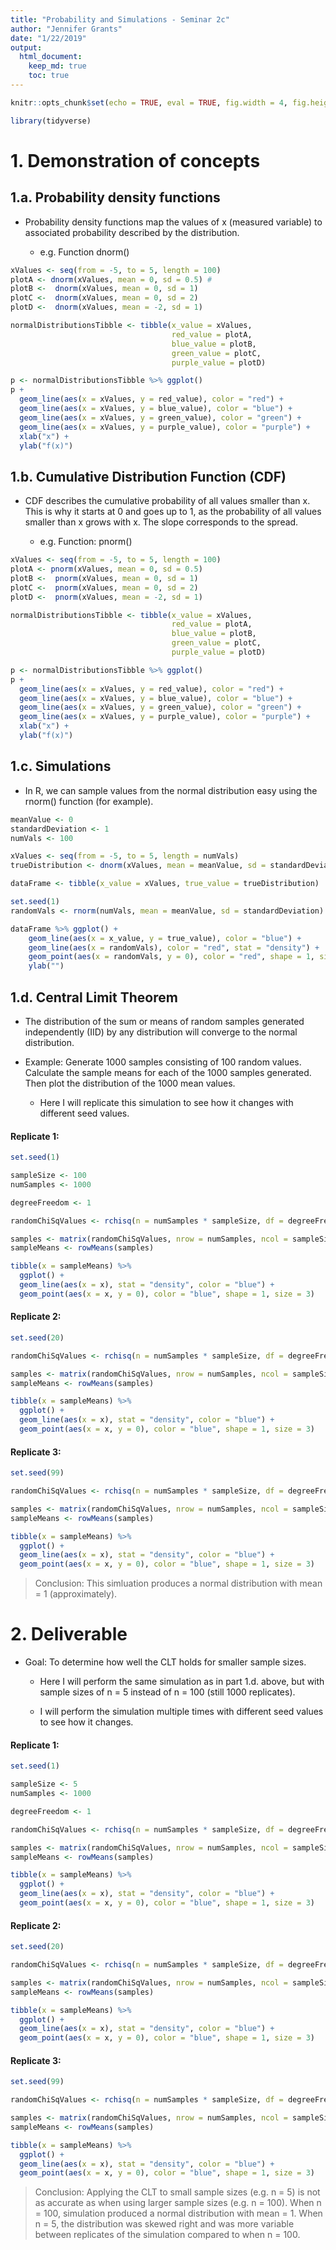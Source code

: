 ```yaml
---
title: "Probability and Simulations - Seminar 2c"
author: "Jennifer Grants"
date: "1/22/2019"
output: 
  html_document:
    keep_md: true
    toc: true
---
```


```r
knitr::opts_chunk$set(echo = TRUE, eval = TRUE, fig.width = 4, fig.height = 3)
```

```r
library(tidyverse)
```

# 1. Demonstration of concepts 

## 1.a. Probability density functions 

* Probability density functions map the values of x (measured variable) to associated probability described by the distribution. 

    * e.g. Function dnorm() 

```r
xValues <- seq(from = -5, to = 5, length = 100)
plotA <- dnorm(xValues, mean = 0, sd = 0.5) #
plotB <-  dnorm(xValues, mean = 0, sd = 1)
plotC <-  dnorm(xValues, mean = 0, sd = 2)
plotD <-  dnorm(xValues, mean = -2, sd = 1)

normalDistributionsTibble <- tibble(x_value = xValues, 
                                    red_value = plotA,
                                    blue_value = plotB,
                                    green_value = plotC,
                                    purple_value = plotD)

p <- normalDistributionsTibble %>% ggplot()
p + 
  geom_line(aes(x = xValues, y = red_value), color = "red") +
  geom_line(aes(x = xValues, y = blue_value), color = "blue") +
  geom_line(aes(x = xValues, y = green_value), color = "green") +
  geom_line(aes(x = xValues, y = purple_value), color = "purple") +
  xlab("x") +
  ylab("f(x)")
```


## 1.b. Cumulative Distribution Function (CDF) 

* CDF describes the cumulative probability of all values smaller than x. This is why it starts at 0 and goes up to 1, as the probability of all values smaller than x grows with x. The slope corresponds to the spread.

    * e.g. Function: pnorm() 

```r
xValues <- seq(from = -5, to = 5, length = 100)
plotA <- pnorm(xValues, mean = 0, sd = 0.5)
plotB <-  pnorm(xValues, mean = 0, sd = 1)
plotC <-  pnorm(xValues, mean = 0, sd = 2)
plotD <-  pnorm(xValues, mean = -2, sd = 1)

normalDistributionsTibble <- tibble(x_value = xValues, 
                                    red_value = plotA,
                                    blue_value = plotB,
                                    green_value = plotC,
                                    purple_value = plotD)

p <- normalDistributionsTibble %>% ggplot()
p + 
  geom_line(aes(x = xValues, y = red_value), color = "red") +
  geom_line(aes(x = xValues, y = blue_value), color = "blue") +
  geom_line(aes(x = xValues, y = green_value), color = "green") +
  geom_line(aes(x = xValues, y = purple_value), color = "purple") +
  xlab("x") +
  ylab("f(x)")
```


## 1.c. Simulations 

* In R, we can sample values from the normal distribution easy using the rnorm() function (for example). 

```r
meanValue <- 0
standardDeviation <- 1
numVals <- 100

xValues <- seq(from = -5, to = 5, length = numVals)
trueDistribution <- dnorm(xValues, mean = meanValue, sd = standardDeviation)

dataFrame <- tibble(x_value = xValues, true_value = trueDistribution)

set.seed(1)
randomVals <- rnorm(numVals, mean = meanValue, sd = standardDeviation)

dataFrame %>% ggplot() +
    geom_line(aes(x = x_value, y = true_value), color = "blue") +
    geom_line(aes(x = randomVals), color = "red", stat = "density") +
    geom_point(aes(x = randomVals, y = 0), color = "red", shape = 1, size = 3) +
    ylab("")
```

## 1.d. Central Limit Theorem 

* The distribution of the sum or means of random samples generated independently (IID) by any distribution will converge to the normal distribution. 

* Example: Generate 1000 samples consisting of 100 random values. Calculate the sample means for each of the 1000 samples generated. Then plot the distribution of the 1000 mean values.

    * Here I will replicate this simulation to see how it changes with different seed values.

#### Replicate 1: 
```r
set.seed(1)

sampleSize <- 100
numSamples <- 1000

degreeFreedom <- 1

randomChiSqValues <- rchisq(n = numSamples * sampleSize, df = degreeFreedom)

samples <- matrix(randomChiSqValues, nrow = numSamples, ncol = sampleSize)
sampleMeans <- rowMeans(samples)

tibble(x = sampleMeans) %>% 
  ggplot() + 
  geom_line(aes(x = x), stat = "density", color = "blue") +
  geom_point(aes(x = x, y = 0), color = "blue", shape = 1, size = 3)
```

#### Replicate 2: 
```r
set.seed(20)

randomChiSqValues <- rchisq(n = numSamples * sampleSize, df = degreeFreedom)

samples <- matrix(randomChiSqValues, nrow = numSamples, ncol = sampleSize)
sampleMeans <- rowMeans(samples)

tibble(x = sampleMeans) %>% 
  ggplot() + 
  geom_line(aes(x = x), stat = "density", color = "blue") +
  geom_point(aes(x = x, y = 0), color = "blue", shape = 1, size = 3)
```

#### Replicate 3: 
```r
set.seed(99)

randomChiSqValues <- rchisq(n = numSamples * sampleSize, df = degreeFreedom)

samples <- matrix(randomChiSqValues, nrow = numSamples, ncol = sampleSize)
sampleMeans <- rowMeans(samples)

tibble(x = sampleMeans) %>% 
  ggplot() + 
  geom_line(aes(x = x), stat = "density", color = "blue") +
  geom_point(aes(x = x, y = 0), color = "blue", shape = 1, size = 3)
```

> Conclusion: This simluation produces a normal distribution with mean = 1 (approximately).


# 2. Deliverable 

* Goal: To determine how well  the CLT holds for smaller sample sizes. 

    * Here I will perform the same simulation as in part 1.d. above, but with sample sizes of n = 5 instead of n = 100 (still 1000 replicates). 

    * I will perform the simulation multiple times with different seed values to see how it changes. 

#### Replicate 1: 
```r
set.seed(1)

sampleSize <- 5
numSamples <- 1000

degreeFreedom <- 1

randomChiSqValues <- rchisq(n = numSamples * sampleSize, df = degreeFreedom)

samples <- matrix(randomChiSqValues, nrow = numSamples, ncol = sampleSize)
sampleMeans <- rowMeans(samples)

tibble(x = sampleMeans) %>% 
  ggplot() + 
  geom_line(aes(x = x), stat = "density", color = "blue") +
  geom_point(aes(x = x, y = 0), color = "blue", shape = 1, size = 3)
```

#### Replicate 2: 
```r
set.seed(20)

randomChiSqValues <- rchisq(n = numSamples * sampleSize, df = degreeFreedom)

samples <- matrix(randomChiSqValues, nrow = numSamples, ncol = sampleSize)
sampleMeans <- rowMeans(samples)

tibble(x = sampleMeans) %>% 
  ggplot() + 
  geom_line(aes(x = x), stat = "density", color = "blue") +
  geom_point(aes(x = x, y = 0), color = "blue", shape = 1, size = 3)
```

#### Replicate 3: 
```r
set.seed(99)

randomChiSqValues <- rchisq(n = numSamples * sampleSize, df = degreeFreedom)

samples <- matrix(randomChiSqValues, nrow = numSamples, ncol = sampleSize)
sampleMeans <- rowMeans(samples)

tibble(x = sampleMeans) %>% 
  ggplot() + 
  geom_line(aes(x = x), stat = "density", color = "blue") +
  geom_point(aes(x = x, y = 0), color = "blue", shape = 1, size = 3)
```

> Conclusion: Applying the CLT to small sample sizes (e.g. n = 5) is not as accurate as when using larger sample sizes (e.g. n = 100). When n = 100, simulation produced a normal distribution with mean = 1. When n = 5, the distribution was skewed right and was more variable between replicates of the simulation compared to when n = 100.

